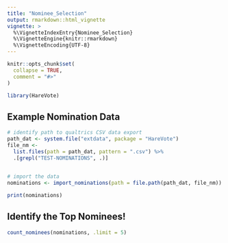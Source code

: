 ```yaml
---
title: "Nominee_Selection"
output: rmarkdown::html_vignette
vignette: >
  %\VignetteIndexEntry{Nominee_Selection}
  %\VignetteEngine{knitr::rmarkdown}
  %\VignetteEncoding{UTF-8}
---
```


```r
knitr::opts_chunk$set(
  collapse = TRUE,
  comment = "#>"
)
```

```r
library(HareVote)
```

## Example Nomination Data

```r

# identify path to qualtrics CSV data export
path_dat <- system.file("extdata", package = "HareVote")
file_nm <- 
  list.files(path = path_dat, pattern = ".csv") %>%
  .[grepl("TEST-NOMINATIONS", .)]
  

# import the data
nominations <- import_nominations(path = file.path(path_dat, file_nm))

print(nominations)

```

## Identify the Top Nominees!

```r

count_nominees(nominations, .limit = 5)

```
